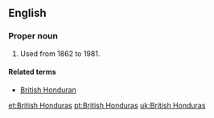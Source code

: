 ==English==
{{wikipedia}}

===Proper noun===
{{en-proper noun}}

# {{lb|en|historical}} {{former name of|Belize|lang=en}} Used from 1862 to 1981.

====Related terms====
* [[British Honduran]]

[[et:British Honduras]]
[[pt:British Honduras]]
[[uk:British Honduras]]